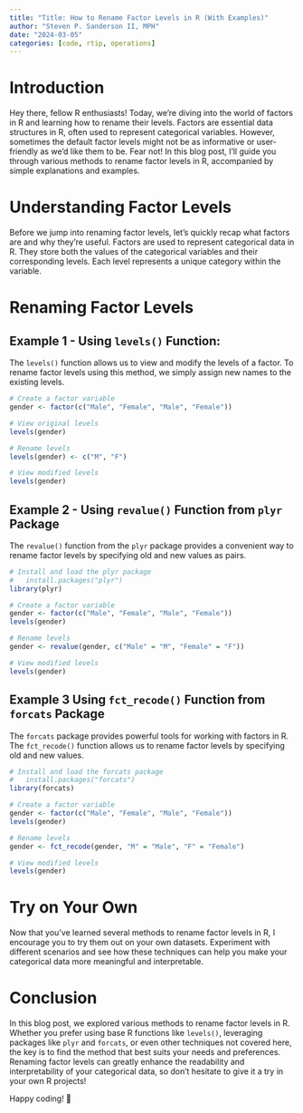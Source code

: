 ```yaml
---
title: "Title: How to Rename Factor Levels in R (With Examples)"
author: "Steven P. Sanderson II, MPH"
date: "2024-03-05"
categories: [code, rtip, operations]
---
```


# Introduction

Hey there, fellow R enthusiasts! Today, we're diving into the world of factors in R and learning how to rename their levels. Factors are essential data structures in R, often used to represent categorical variables. However, sometimes the default factor levels might not be as informative or user-friendly as we'd like them to be. Fear not! In this blog post, I'll guide you through various methods to rename factor levels in R, accompanied by simple explanations and examples.

# Understanding Factor Levels

Before we jump into renaming factor levels, let's quickly recap what factors are and why they're useful. Factors are used to represent categorical data in R. They store both the values of the categorical variables and their corresponding levels. Each level represents a unique category within the variable.

# Renaming Factor Levels

## Example 1 - Using `levels()` Function:

The `levels()` function allows us to view and modify the levels of a factor. To rename factor levels using this method, we simply assign new names to the existing levels.

```r
# Create a factor variable
gender <- factor(c("Male", "Female", "Male", "Female"))

# View original levels
levels(gender)

# Rename levels
levels(gender) <- c("M", "F")

# View modified levels
levels(gender)
```

## Example 2 - Using `revalue()` Function from `plyr` Package

The `revalue()` function from the `plyr` package provides a convenient way to rename factor levels by specifying old and new values as pairs.

```r
# Install and load the plyr package
#   install.packages("plyr")
library(plyr)

# Create a factor variable
gender <- factor(c("Male", "Female", "Male", "Female"))
levels(gender)

# Rename levels
gender <- revalue(gender, c("Male" = "M", "Female" = "F"))

# View modified levels
levels(gender)
```

## Example 3 Using `fct_recode()` Function from `forcats` Package

The `forcats` package provides powerful tools for working with factors in R. The `fct_recode()` function allows us to rename factor levels by specifying old and new values.

```r
# Install and load the forcats package
#   install.packages("forcats")
library(forcats)

# Create a factor variable
gender <- factor(c("Male", "Female", "Male", "Female"))
levels(gender)

# Rename levels
gender <- fct_recode(gender, "M" = "Male", "F" = "Female")

# View modified levels
levels(gender)
```

# Try on Your Own

Now that you've learned several methods to rename factor levels in R, I encourage you to try them out on your own datasets. Experiment with different scenarios and see how these techniques can help you make your categorical data more meaningful and interpretable.

# Conclusion

In this blog post, we explored various methods to rename factor levels in R. Whether you prefer using base R functions like `levels()`, leveraging packages like `plyr` and `forcats`, or even other techniques not covered here, the key is to find the method that best suits your needs and preferences. Renaming factor levels can greatly enhance the readability and interpretability of your categorical data, so don't hesitate to give it a try in your own R projects!

Happy coding! 🚀